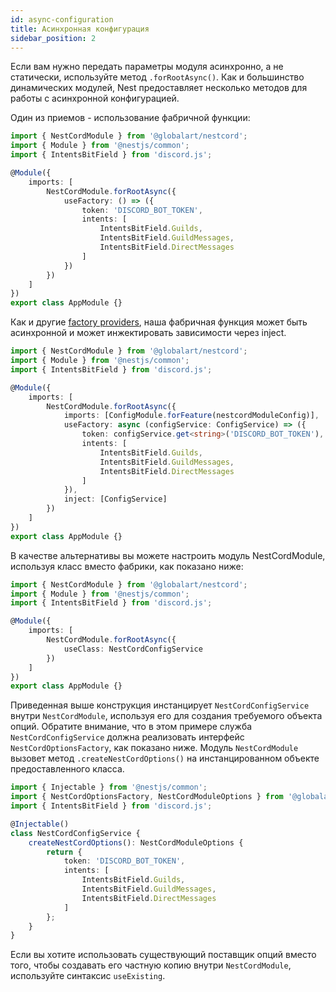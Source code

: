 ```yaml
---
id: async-configuration
title: Асинхронная конфигурация
sidebar_position: 2
---
```


Если вам нужно передать параметры модуля асинхронно, а не статически, используйте метод `.forRootAsync()`. Как и большинство динамических модулей, Nest предоставляет несколько методов для работы с асинхронной конфигурацией.

Один из приемов - использование фабричной функции:

```typescript title="src/app.module.ts"
import { NestCordModule } from '@globalart/nestcord';
import { Module } from '@nestjs/common';
import { IntentsBitField } from 'discord.js';

@Module({
    imports: [
        NestCordModule.forRootAsync({
            useFactory: () => ({
                token: 'DISCORD_BOT_TOKEN',
                intents: [
                    IntentsBitField.Guilds,
                    IntentsBitField.GuildMessages,
                    IntentsBitField.DirectMessages
                ]
            })
        })
    ]
})
export class AppModule {}
```

Как и другие [factory providers](https://docs.nestjs.com/fundamentals/custom-providers#factory-providers-usefactory), наша фабричная функция может быть асинхронной и может инжектировать зависимости через inject.

```typescript title="src/app.module.ts"
import { NestCordModule } from '@globalart/nestcord';
import { Module } from '@nestjs/common';
import { IntentsBitField } from 'discord.js';

@Module({
    imports: [
        NestCordModule.forRootAsync({
            imports: [ConfigModule.forFeature(nestcordModuleConfig)],
            useFactory: async (configService: ConfigService) => ({
                token: configService.get<string>('DISCORD_BOT_TOKEN'),
                intents: [
                    IntentsBitField.Guilds,
                    IntentsBitField.GuildMessages,
                    IntentsBitField.DirectMessages
                ]
            }),
            inject: [ConfigService]
        })
    ]
})
export class AppModule {}
```

В качестве альтернативы вы можете настроить модуль NestCordModule, используя класс вместо фабрики, как показано ниже:

```typescript title="src/app.module.ts"
import { NestCordModule } from '@globalart/nestcord';
import { Module } from '@nestjs/common';
import { IntentsBitField } from 'discord.js';

@Module({
    imports: [
        NestCordModule.forRootAsync({
            useClass: NestCordConfigService
        })
    ]
})
export class AppModule {}
```

Приведенная выше конструкция инстанцирует `NestCordConfigService` внутри `NestCordModule`, используя его для создания требуемого объекта опций. Обратите внимание, что в этом примере служба `NestCordConfigService` должна реализовать интерфейс `NestCordOptionsFactory`, как показано ниже. Модуль `NestCordModule` вызовет метод `.createNestCordOptions()` на инстанцированном объекте предоставленного класса.

```typescript title="src/discord-config.service.ts"
import { Injectable } from '@nestjs/common';
import { NestCordOptionsFactory, NestCordModuleOptions } from '@globalart/nestcord';
import { IntentsBitField } from 'discord.js';

@Injectable()
class NestCordConfigService {
    createNestCordOptions(): NestCordModuleOptions {
        return {
            token: 'DISCORD_BOT_TOKEN',
            intents: [
                IntentsBitField.Guilds,
                IntentsBitField.GuildMessages,
                IntentsBitField.DirectMessages
            ]
        };
    }
}
```

Если вы хотите использовать существующий поставщик опций вместо того, чтобы создавать его частную копию внутри `NestCordModule`, используйте синтаксис `useExisting`.
